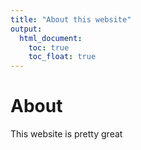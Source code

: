 ```yaml
---
title: "About this website"
output: 
  html_document:
    toc: true
    toc_float: true
---
```


# About

This website is pretty great


